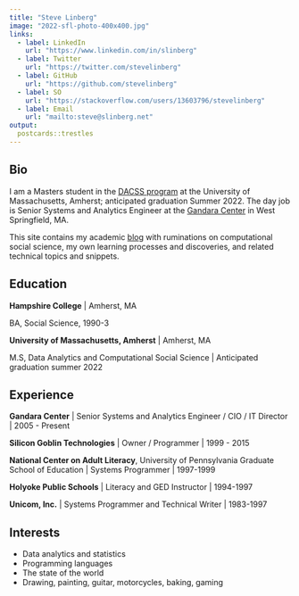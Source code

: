 ```yaml
---
title: "Steve Linberg"
image: "2022-sfl-photo-400x400.jpg"
links:
  - label: LinkedIn
    url: "https://www.linkedin.com/in/slinberg"
  - label: Twitter
    url: "https://twitter.com/stevelinberg"
  - label: GitHub
    url: "https://github.com/stevelinberg"
  - label: SO
    url: "https://stackoverflow.com/users/13603796/stevelinberg"
  - label: Email
    url: "mailto:steve@slinberg.net"
output:
  postcards::trestles
---
```

 
## Bio

I am a Masters student in the [DACSS program](https://www.umass.edu/sbs/data-analytics-and-computational-social-science-program) at the University of Massachusetts, Amherst; anticipated graduation Summer 2022. The day job is Senior Systems and Analytics Engineer at the [Gandara Center](https://www.gandaracenter.org/) in West Springfield, MA.

This site contains my academic [blog](index.html) with ruminations on computational social science, my own learning processes and discoveries, and related technical topics and snippets. 

## Education

**Hampshire College** | Amherst, MA

BA, Social Science, 1990-3

**University of Massachusetts, Amherst** | Amherst, MA

M.S, Data Analytics and Computational Social Science | Anticipated graduation summer 2022

## Experience

**Gandara Center** | Senior Systems and Analytics Engineer / CIO / IT Director | 2005 - Present

**Silicon Goblin Technologies** | Owner / Programmer | 1999 - 2015

**National Center on Adult Literacy**, University of Pennsylvania Graduate School of Education | Systems Programmer | 1997-1999

**Holyoke Public Schools** | Literacy and GED Instructor | 1994-1997

**Unicom, Inc.** | Systems Programmer and Technical Writer | 1983-1997

## Interests

- Data analytics and statistics
- Programming languages
- The state of the world
- Drawing, painting, guitar, motorcycles, baking, gaming
